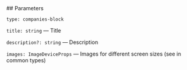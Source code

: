 

<Meta of={CompaniesStories} />
<StoryTemplate>
## Parameters

`type: companies-block`

`title: string` — Title

`description?: string` — Description

`images: ImageDeviceProps` — Images for different screen sizes (see in common types)
</StoryTemplate>

